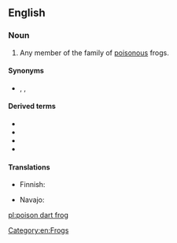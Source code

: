 ==English==

===Noun===
{{wikipedia}}
{{en-noun|head=[[poison]] [[dart]] [[frog]]}}

# Any member of the ''{{taxlink|Dendrobatidae|family|noshow=1}}'' family of [[poisonous]] frogs.

====Synonyms====
* {{sense|frog in Dendrobatidae}} {{vern|poison arrow frog}}, {{vern|dart frog}}, {{vern|poison frog}}

====Derived terms====
* {{vern|green and black poison-dart frog}}
* {{vern|imitator poison-dart frog}}
* {{vern|strawberry poison-dart frog}}
* {{vern|yellow poison-dart}}

====Translations====
{{trans-top|frog of the family Dendrobatidae}}
* Finnish: {{t|fi|nuolimyrkkysammakko}}
{{trans-mid}}
* Navajo: {{t|nv|Shádiʼááhdę́ę́ʼ chʼał kʼaasdáhígíí}}
{{trans-bottom}}

[[Category:en:Frogs]]

[[pl:poison dart frog]]